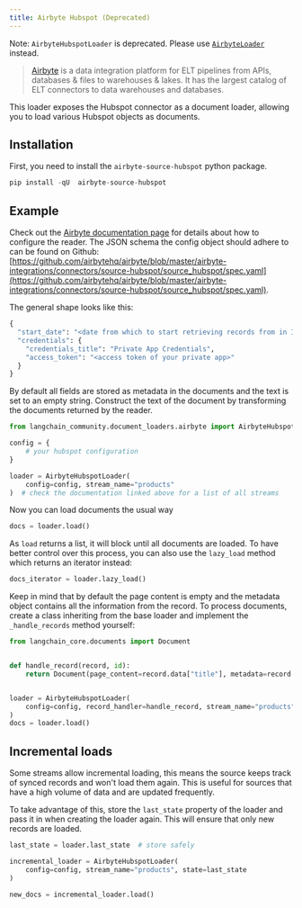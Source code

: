 ```yaml
---
title: Airbyte Hubspot (Deprecated)
---
```


Note: `AirbyteHubspotLoader` is deprecated. Please use [`AirbyteLoader`](/oss/integrations/document_loaders/airbyte) instead.

>[Airbyte](https://github.com/airbytehq/airbyte) is a data integration platform for ELT pipelines from APIs, databases & files to warehouses & lakes. It has the largest catalog of ELT connectors to data warehouses and databases.

This loader exposes the Hubspot connector as a document loader, allowing you to load various Hubspot objects as documents.

## Installation

First, you need to install the `airbyte-source-hubspot` python package.

```python
pip install -qU  airbyte-source-hubspot
```

## Example

Check out the [Airbyte documentation page](https://docs.airbyte.com/integrations/sources/hubspot/) for details about how to configure the reader.
The JSON schema the config object should adhere to can be found on Github: [https://github.com/airbytehq/airbyte/blob/master/airbyte-integrations/connectors/source-hubspot/source_hubspot/spec.yaml](https://github.com/airbytehq/airbyte/blob/master/airbyte-integrations/connectors/source-hubspot/source_hubspot/spec.yaml).

The general shape looks like this:

```python
{
  "start_date": "<date from which to start retrieving records from in ISO format, e.g. 2020-10-20T00:00:00Z>",
  "credentials": {
    "credentials_title": "Private App Credentials",
    "access_token": "<access token of your private app>"
  }
}
```

By default all fields are stored as metadata in the documents and the text is set to an empty string. Construct the text of the document by transforming the documents returned by the reader.

```python
from langchain_community.document_loaders.airbyte import AirbyteHubspotLoader

config = {
    # your hubspot configuration
}

loader = AirbyteHubspotLoader(
    config=config, stream_name="products"
)  # check the documentation linked above for a list of all streams
```

Now you can load documents the usual way

```python
docs = loader.load()
```

As `load` returns a list, it will block until all documents are loaded. To have better control over this process, you can also use the `lazy_load` method which returns an iterator instead:

```python
docs_iterator = loader.lazy_load()
```

Keep in mind that by default the page content is empty and the metadata object contains all the information from the record. To process documents, create a class inheriting from the base loader and implement the `_handle_records` method yourself:

```python
from langchain_core.documents import Document


def handle_record(record, id):
    return Document(page_content=record.data["title"], metadata=record.data)


loader = AirbyteHubspotLoader(
    config=config, record_handler=handle_record, stream_name="products"
)
docs = loader.load()
```

## Incremental loads

Some streams allow incremental loading, this means the source keeps track of synced records and won't load them again. This is useful for sources that have a high volume of data and are updated frequently.

To take advantage of this, store the `last_state` property of the loader and pass it in when creating the loader again. This will ensure that only new records are loaded.

```python
last_state = loader.last_state  # store safely

incremental_loader = AirbyteHubspotLoader(
    config=config, stream_name="products", state=last_state
)

new_docs = incremental_loader.load()
```
